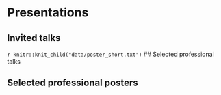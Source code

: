 # Presentations
## Invited talks
`r knitr::knit_child("data/poster_short.txt")`
## Selected professional talks

## Selected professional posters

<!-- ## Invited Guest Lectures -->
<!-- ```{r talk}
ezpickr::pick("data/talk.xlsx") %>%
  tidyr::fill(-why) %>%
  vitae::detailed_entries(what, when, with, where, why, .protect = TRUE)
``` -->
